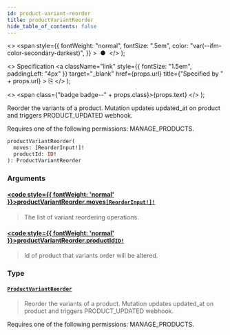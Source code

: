 ```yaml
---
id: product-variant-reorder
title: productVariantReorder
hide_table_of_contents: false
---
```


  <>
    <span
      style={{
        fontWeight: "normal",
        fontSize: ".5em",
        color: "var(--ifm-color-secondary-darkest)",
      }}
    >
      &nbsp;●&nbsp;
    </span>
  </>
);

  <>
    Specification
    <a
      className="link"
      style={{ fontSize: "1.5em", paddingLeft: "4px" }}
      target="\_blank"
      href={props.url}
      title={"Specified by " + props.url}
    >
      ⎘
    </a>
  </>
);

  <>
    <span class={"badge badge--" + props.class}>{props.text}</span>
  </>
);

Reorder the variants of a product. Mutation updates updated_at on product and triggers PRODUCT_UPDATED webhook.

Requires one of the following permissions: MANAGE_PRODUCTS.

```graphql
productVariantReorder(
  moves: [ReorderInput!]!
  productId: ID!
): ProductVariantReorder
```

### Arguments

#### [<code style={{ fontWeight: 'normal' }}>productVariantReorder.<b>moves</b></code>](#)<Bullet />[`[ReorderInput!]!`](../../../developer/api-reference/inputs/reorder-input) <Badge class="secondary" text="non-null"/> <Badge class="secondary" text="input"/>

> The list of variant reordering operations.

#### [<code style={{ fontWeight: 'normal' }}>productVariantReorder.<b>productId</b></code>](#)<Bullet />[`ID!`](../../../developer/api-reference/scalars/id) <Badge class="secondary" text="non-null"/> <Badge class="secondary" text="scalar"/>

> Id of product that variants order will be altered.

### Type

#### [`ProductVariantReorder`](../../../developer/api-reference/objects/product-variant-reorder) <Badge class="secondary" text="object"/>

> Reorder the variants of a product. Mutation updates updated_at on product and triggers PRODUCT_UPDATED webhook.

Requires one of the following permissions: MANAGE_PRODUCTS.

>
